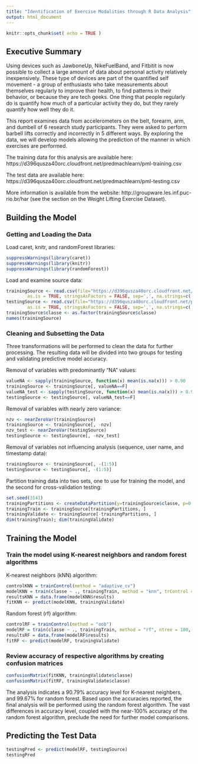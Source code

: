 ---
title: "Identification of Exercise Modalities through R Data Analysis"
output: html_document
---

```{r setup, include = FALSE }
knitr::opts_chunk$set( echo = TRUE )
```

## Executive Summary

Using devices such as JawboneUp, NikeFuelBand, and Fitbitit is now possible to collect a large amount of data about personal activity relatively inexpensively. These type of devices are part of the quantified self movement - a group of enthusiasts who take measurements about themselves regularly to improve their health, to find patterns in their behavior, or because they are tech geeks. One thing that people regularly do is quantify how much of a particular activity they do, but they rarely quantify how well they do it.

This report examines data from accelerometers on the belt, forearm, arm, and dumbell of 6 research study participants. They were asked to perform barbell lifts correctly and incorrectly in 5 different ways. By exploring the data, we will develop models allowing the prediction of the manner in which exercises are performed.

The training data for this analysis are available here: https://d396qusza40orc.cloudfront.net/predmachlearn/pml-training.csv

The test data are available here: https://d396qusza40orc.cloudfront.net/predmachlearn/pml-testing.csv

More information is available from the website: http://groupware.les.inf.puc-rio.br/har (see the section on the Weight Lifting Exercise Dataset).

## Building the Model

### Getting and Loading the Data

Load caret, knitr, and randomForest libraries:
```{r}
suppressWarnings(library(caret))
suppressWarnings(library(knitr))
suppressWarnings(library(randomForest))
```

Load and examine source data:
```{r}
trainingSource <- read.csv(file="https://d396qusza40orc.cloudfront.net/predmachlearn/pml-training.csv", header=TRUE, 
        as.is = TRUE, stringsAsFactors = FALSE, sep=',', na.strings=c('NA','','#DIV/0!'))
testingSource <- read.csv(file="https://d396qusza40orc.cloudfront.net/predmachlearn/pml-testing.csv", header=TRUE, 
        as.is = TRUE, stringsAsFactors = FALSE, sep=',', na.strings=c('NA','','#DIV/0!'))
trainingSource$classe <- as.factor(trainingSource$classe) 
names(trainingSource)
```

### Cleaning and Subsetting the Data

Three transformations will be performed to clean the data for further processing. The resulting data will be divided into two groups for testing and validating predictive model accuracy.

Removal of variables with predominantly "NA" values:
```{r}
valueNA <- sapply(trainingSource, function(x) mean(is.na(x))) > 0.90
trainingSource <- trainingSource[, valueNA==F]
valueNA_test <- sapply(testingSource, function(x) mean(is.na(x))) > 0.90
testingSource <- testingSource[, valueNA_test==F]
```

Removal of variables with nearly zero variance:
```{r}
nzv <- nearZeroVar(trainingSource)
trainingSource <- trainingSource[, -nzv]
nzv_test <- nearZeroVar(testingSource)
testingSource <- testingSource[, -nzv_test]
```

Removal of variables not influencing analysis (sequence, user name, and timestamp data):
```{r}
trainingSource <- trainingSource[, -(1:5)]
testingSource <- testingSource[, -(1:5)]
```

Partition training data into two sets, one to use for training the model, and the second for cross-validation testing:
```{r}
set.seed(3141)
trainingPartitions <- createDataPartition(y=trainingSource$classe, p=0.6, list=FALSE)
trainingTrain <- trainingSource[trainingPartitions, ]
trainingValidate <- trainingSource[-trainingPartitions, ]
dim(trainingTrain); dim(trainingValidate)
```

## Training the Model

### Train the model using K-nearest neighbors and random forest algorithms

K-nearest neighbors (kNN) algorithm:
```{r}
controlKNN = trainControl(method = "adaptive_cv")
modelKNN = train(classe ~ ., trainingTrain, method = "knn", trControl = controlKNN)
resultsKNN = data.frame(modelKNN$results)
fitKNN <- predict(modelKNN, trainingValidate)
```

Random forest (rf) algorithm: 
```{r}
controlRF = trainControl(method = "oob")
modelRF = train(classe ~ ., trainingTrain, method = "rf", ntree = 100, trControl = controlRF)
resultsRF = data.frame(modelRF$results)
fitRF <- predict(modelRF, trainingValidate)
```

### Review accuracy of respective algorithms by creating confusion matrices
```{r}
confusionMatrix(fitKNN, trainingValidate$classe)
confusionMatrix(fitRF, trainingValidate$classe)
```

The analysis indicates a 90.79% accuracy level for K-nearest neighbers, and 99.67% for random forest. Based upon the accuracies reported, the final analysis will be performed using the random forest algorithm. The vast differences in accuracy level, coupled with the near-100% accuracy of the random forest algorithm, preclude the need for further model comparisons.

## Predicting the Test Data

```{r}
testingPred <- predict(modelRF, testingSource)
testingPred
```

